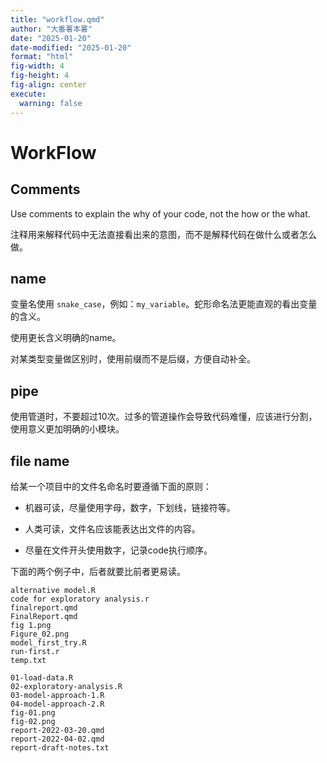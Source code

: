 ```yaml
---
title: "workflow.qmd"
author: "大番薯本薯"
date: "2025-01-20"
date-modified: "2025-01-20"
format: "html"
fig-width: 4
fig-height: 4
fig-align: center
execute:
  warning: false
---
```


# WorkFlow

## Comments

Use comments to explain the why of your code, not the how or the what.

注释用来解释代码中无法直接看出来的意图，而不是解释代码在做什么或者怎么做。

## name

变量名使用 `snake_case`，例如：`my_variable`。蛇形命名法更能直观的看出变量的含义。

使用更长含义明确的name。

对某类型变量做区别时，使用前缀而不是后缀，方便自动补全。

## pipe

使用管道时，不要超过10次。过多的管道操作会导致代码难懂，应该进行分割，使用意义更加明确的小模块。

## file name

给某一个项目中的文件名命名时要遵循下面的原则：

-   机器可读，尽量使用字母，数字，下划线，链接符等。

-   人类可读，文件名应该能表达出文件的内容。

-   尽量在文件开头使用数字，记录code执行顺序。

下面的两个例子中，后者就要比前者更易读。

``` text
alternative model.R
code for exploratory analysis.r
finalreport.qmd
FinalReport.qmd
fig 1.png
Figure_02.png
model_first_try.R
run-first.r
temp.txt
```

``` text
01-load-data.R
02-exploratory-analysis.R
03-model-approach-1.R
04-model-approach-2.R
fig-01.png
fig-02.png
report-2022-03-20.qmd
report-2022-04-02.qmd
report-draft-notes.txt
```